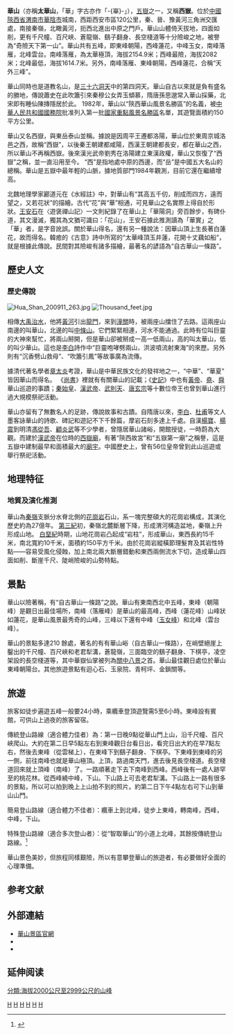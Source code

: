 {{noteTA
|1=zh-hans:岳; zh-hant:嶽
}}
{{Refimprove|time=2017-11-15T04:18:28+00:00}}
{{Otheruses|subject=中國五嶽之一|other=此名稱的其他用法|華山 (消歧義)}}
{{Infobox Mountain
| 名稱 = 華山
| 照片 = 1 mount hua shan china 2011.jpg
| 照片說明 = 華山
| 海拔 = 最高峰為南峰（又名落雁峰）：2154.9米
| 位置 = {{CHN}}[[陝西省|陝西省]][[渭南市|渭南市]][[華陰市|華陰市]]
| pushpin_map = China
| pushpin_map_caption = 華山的位置
| latd=34 |latm=27 |lats=48 |latNS=N
| longd=110 |longm=04 |longs=51 |longEW=E
| 山脈 = 
| 相對高度 = 
| 座標 = {{coord|34|27|48|N|110|04|51|E|type:mountain_region:CN|display=inline,title}}
| 地形圖 =
| 類別 =[[花岗岩|花岗岩]]
| 年齡 = [[中生代|中生代]]中期
| 首次登頂 =
| Easiest route = 千尺幢→百尺峡→北峰→东峰→南峰→西峰
}}

'''華山'''（亦稱'''太華山'''，「華」字古亦作「-{崋}-」），[[五嶽|五嶽]]之一，又稱'''西嶽'''。位於[[中華人民共和國|中國]][[陝西省|陝西省]][[渭南市|渭南市]][[華陰市|華陰市]]城南，西距西安市區120公里，秦、晉、豫黃河三角洲交匯處，南接秦嶺，北瞰黃河，扼西北進出中原之門戶。華山山體倚天拔地，四面如削，更有千尺幢、百尺峽、蒼龍嶺、鷂子翻身、長空棧道等十分險峻之地，被譽為“奇險天下第一山”。華山共有五峰，即東峰朝陽，西峰蓮花，中峰玉女，南峰落雁，北峰雲台。南峰落雁，為太華極頂，海拔2154.9米；西峰最險，海拔2082米；北峰最低，海拔1614.7米。另外，南峰落雁、東峰朝陽，西峰蓮花，合稱“天外三峰”。

華山同時也是道教名山，是[[三十六洞天|三十六洞天]]中的第四洞天。華山自古以來就是負有盛名的勝地，傳說蕭史在此吹簫引來秦穆公女弄玉傾慕，隋唐孫思邈常入華山採藥，北宋即有睡仙陳摶隱居於此。 1982年，華山以“陝西華山風景名勝區”的名義，被[[中華人民共和國國務院|中華人民共和國國務院]]批准列入第一批[[國家重點風景名勝區|國家重點風景名勝區]]名單，其遊覽面積約150平方公里。

華山又名西嶽，與東岳泰山並稱。據說是因周平王遷都洛陽，華山位於東周京城洛邑之西，故稱“西嶽”，以後秦王朝建都咸陽，西漢王朝建都長安，都在華山之西，所以華山不再稱西嶽。後來漢光武帝劉秀在洛陽建立東漢政權，華山又恢復了“西嶽”之稱，並一直沿用至今。 “西”是指地處中原的西邊，而“岳”是中國五大名山的總稱。華山是五嶽中最年輕的山脈，據地質部門1984年觀測，目前它還在繼續增高。

北魏地理學家酈道元在《水經註》中，對華山有“其高五千仞，削成而四方，遠而望之，又若花狀”的描繪。古代“花”與“華”相通，可見華山之名實際上得自於形狀。[[王安石|王安石]]在〈遊褒禪山記〉一文則紀錄了在華山上「華陽洞」旁百餘步，有碑仆道，其文漫滅，獨其為文猶可識曰：「花山」，王安石據此推測讀為「華實」之「華」者，是字音訛誤。關於華山得名，還有另一種說法：因華山頂上生長著白蓮花，故而得名。韓癒的《古意》詩中所寫的“太華峰頂玉井蓮，花開十丈藕如船”，就是根據此傳說。民間對其險峻有諸多描繪，最著名的諺語為“自古華山一條路”。

== 歷史人文 ==
=== 歷史傳說===

[[File:Hua_Shan_200911_263.jpg|thumb]]
[[File:Thousand_feet.jpg|thumb]]

相傳[[大禹治水|大禹治水]]，他將[[黃河|黃河]]引出[[禹门口|龍門]]，來到[[潼關|潼關]]時，被兩座山擋住了去路。這兩座山南邊的叫華山，北邊的叫[[中條山|中條山]]。它們緊緊相連，河水不能通過。此時有位叫巨靈的大神來幫忙，將兩山掰開，但是華山卻被掰成一高一低兩山，高的叫太華山，低的叫少華山。這也是[[李白|李白]]詩作中“巨靈咆哮劈兩山，洪波噴流射東海”的來歷。另外則有“沉香劈山救母”、“吹簫引鳳”等故事廣為流傳。

據清代著名學者[[章太炎|章太炎]]考證，華山是中華民族文化的發祥地之一，“中華”、“華夏” 皆因華山而得名。 《[[尚書|尚書]]》裡就有有關華山的記載；《[[史記|史記]]》中也有[[黃帝|黃帝]]、[[堯|堯]]、[[舜|舜]]華山巡遊的事蹟；[[秦始皇|秦始皇]]、[[漢武帝|漢武帝]]、[[武則天|武則天]]、[[唐玄宗|唐玄宗]]等十數位帝王也曾到華山進行過大規模祭祀活動。

華山亦留有了無數名人的足跡，傳說故事和古蹟。自隋唐以來，[[李白|李白]]、[[杜甫|杜甫]]等文人墨客詠華山的詩歌、碑記和遊記不下千餘篇，摩岩石刻多達上千處。自漢[[楊寶|楊寶]]、[[楊震|楊震]]到明清[[馮從吾|馮從吾]]、[[顧炎武|顧炎武]]等不少學者，曾隱居華山諸峪，開館授徒，一時蔚為大觀。而建於[[漢武帝|漢武帝]]在位時的[[西嶽廟|西嶽廟]]，有著“陝西故宮”和“五嶽第一廟”之稱譽，這是五嶽中建制最早和面積最大的[[廟宇|廟宇]]。中國歷史上，曾有56位皇帝曾到此山巡遊或舉行祭祀活動。

== 地理特征 ==
=== 地質及演化推測 ===
華山為[[秦嶺|秦嶺]]支脈分水脊北側的[[花崗岩|花崗岩]]石山，系一塊完整碩大的花崗岩構成，其演化歷史約為27億年。 [[第三紀|第三紀]]初，秦嶺北麓斷層下降，形成渭河構造盆地，秦嶺上升形成山地。 [[白堊紀|白堊紀]]時期，山地花崗岩凸起成“岩柱”，形成華山，東西長約15千米，南北寬約10千米，面積約150平方千米。由於花崗岩縱橫節理髮育及其岩性特點——容易受風化侵蝕，加上南北兩大斷層錯動和東西兩側流水下切，造成華山四面如削、斷崖千尺、陡峭險峻的山勢特點。

== 景點 ==
華山以險著稱，有“自古華山一條路”之說。華山有東南西北中五峰，東峰（朝陽峰）是觀日出最佳場所，南峰（落雁峰）是華山的最高峰，西峰（蓮花峰）山峰狀如蓮花，是華山風景最秀奇的山峰，三峰以下還有中峰（[[玉女峰(華山)|玉女峰]]）和北峰（雲台峰）。

華山的景點多達210 餘處，著名的有有華山峪（自古華山一條路），在峭壁絕崖上鑿出的千尺幢、百尺峽和老君犁溝，蒼龍嶺，三面臨空的鷂子翻身、下棋亭，凌空架設的長空棧道等，其中華嶽仙掌被列為[[關中八景|關中八景]]之首。華山最佳觀日處位於華山東峰朝陽台。其他旅遊景點有迴心石、玉泉院、青柯坪、金鎖關等。

== 旅遊 ==
旅客如徒步遍遊五峰一般要24小時，乘纜車登頂遊覽需5至6小時。東峰設有賓館，可供山上過夜的旅客留宿。

傳統登山路線（適合體力佳者）為：第一日晚9點從華山門上山，沿千尺幢、百尺峽爬山。大約在第二日早5點左右到東峰觀日台看日出，看完日出大約在早7點左右，然後去東峰（從雲梯上），在東峰下到鷂子翻身、下棋亭。下東峰到東峰的另一側，前往南峰也就是華山極頂。上頂，路過南天門，進去後見長空棧道。長空棧道回來就上頂峰（南峰）了。一路順著走下去下南峰到西峰。西峰後有一處人跡罕至的桃花林。從西峰繞中峰，下山。下山路上可去老君犁溝。下山路上一路有很多的景點，所以可以拍到晚上上山拍不到的照片。約第二日下午4點左右可下山到華山山門。

簡易登山路線（適合體力不佳者）：纜車上到北峰，徒步上東峰，轉南峰，西峰，中峰，下山。

特殊登山路線（適合多次登山者）：從“智取華山”的小道上北峰，其餘按傳統登山路線。<ref>{{Cite web |url=http://travel.synyan.net/2006/%e7%a7%a6%e9%a3%8e%e6%b1%89%e9%9f%b504%e2%80%94%e2%80%94%e5%8d%8e%e5%b1%b1%c2%b7%e8%87%aa%e5%8f%a4%e4%b8%80%e6%9d%a1%e9%81%93/ |title=秦風漢韻(04)——華山·自古一條道 |access-date=2011-01-18 |archive-date=2021-01-20 |archive-url=https://web.archive.org/web/20210120063242/http://travel.synyan.net/2006/%E7%A7%A6%E9%A3%8E%E6%B1%89%E9%9F%B504%E2%80%94%E2%80%94%E5%8D%8E%E5%B1%B1%C2%B7%E8%87%AA%E5%8F%A4%E4%B8%80%E6%9D%A1%E9%81%93/ |dead-url=yes }}</ref>

華山景色美妙，但旅程同樣艱險，所以有意攀登華山的旅遊者，有必要做好全面的心理準備。


== 参考文献 ==
{{Reflist}}

==外部連結==
*[http://chinahuashan.com 華山景區官網]{{Wayback|url=http://chinahuashan.com/ |date=20200718171449 }}
*{{Sinaweibo|xiyuehuashan}}
*{{Sinaweibo|3169424130}}

== 延伸阅读 ==
{{Wikisource further reading}}

{{五嶽}}
{{Shaanxi topics}}
{{關中八景}}
{{國家5A旅遊景區}}
{{道教全國重點宮觀}}
{{Authority control}}
{{中国神山}}
[[Category:道教名山|H]]
[[Category:陕西山峰|H]]
[[Category:陝西旅遊|H]]
[[Category:秦岭山脉|H]]
[[Category:渭南|H]]
[[Category:中國山峰|H]]
[[分類:海拔2000公尺至2999公尺的山峰|分類:海拔2000公尺至2999公尺的山峰]]